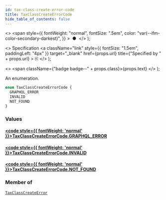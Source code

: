 ```yaml
---
id: tax-class-create-error-code
title: TaxClassCreateErrorCode
hide_table_of_contents: false
---
```


  <>
    <span
      style={{
        fontWeight: "normal",
        fontSize: ".5em",
        color: "var(--ifm-color-secondary-darkest)",
      }}
    >
      &nbsp;●&nbsp;
    </span>
  </>
);

  <>
    Specification
    <a
      className="link"
      style={{ fontSize: "1.5em", paddingLeft: "4px" }}
      target="\_blank"
      href={props.url}
      title={"Specified by " + props.url}
    >
      ⎘
    </a>
  </>
);

  <>
    <span className={"badge badge--" + props.class}>{props.text}</span>
  </>
);

An enumeration.

```graphql
enum TaxClassCreateErrorCode {
  GRAPHQL_ERROR
  INVALID
  NOT_FOUND
}
```

### Values

#### [<code style={{ fontWeight: 'normal' }}>TaxClassCreateErrorCode.<b>GRAPHQL_ERROR</b></code>](#)

>

#### [<code style={{ fontWeight: 'normal' }}>TaxClassCreateErrorCode.<b>INVALID</b></code>](#)

>

#### [<code style={{ fontWeight: 'normal' }}>TaxClassCreateErrorCode.<b>NOT_FOUND</b></code>](#)

>

### Member of

[`TaxClassCreateError`](../../api-reference/objects/tax-class-create-error) <Badge class="secondary" text="object"/>
